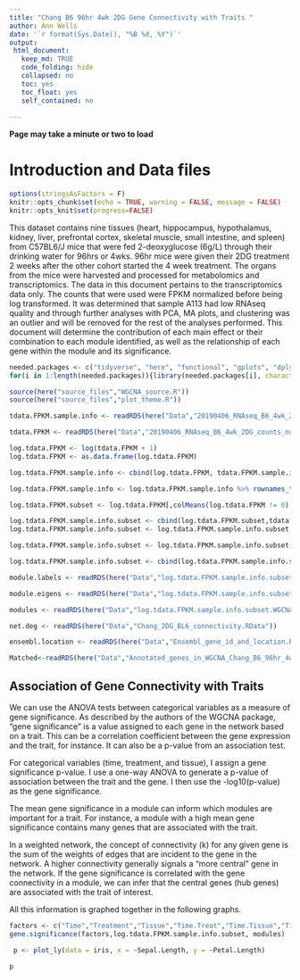 ```yaml
---
title: "Chang B6 96hr 4wk 2DG Gene Connectivity with Traits "
author: Ann Wells
date: '`r format(Sys.Date(), "%B %d, %Y")`'
output:
 html_document:
   keep_md: TRUE
   code_folding: hide
   collapsed: no
   toc: yes
   toc_float: yes
   self_contained: no
   
---
```


<link rel="stylesheet" type="text/css" href="https://cdn.datatables.net/1.10.5/css/jquery.dataTables.min.css">
<script src="https://code.jquery.com/jquery-2.1.2.min.js"></script>
<script src="https://cdn.datatables.net/1.10.5/js/jquery.dataTables.min.js"></script>

<script type="text/javascript">
         $(document).ready(function() {
             $("table").DataTable();
         } );
</script>

**Page may take a minute or two to load**

# Introduction and Data files

```r
options(stringsAsFactors = F)
knitr::opts_chunk$set(echo = TRUE, warning = FALSE, message = FALSE)
knitr::opts_knit$set(progress=FALSE)
```

This dataset contains nine tissues (heart, hippocampus, hypothalamus, kidney, liver, prefrontal cortex, skeletal muscle, small intestine, and spleen) from C57BL6/J mice that were fed 2-deoxyglucose (6g/L) through their drinking water for 96hrs or 4wks. 96hr mice were given their 2DG treatment 2 weeks after the other cohort started the 4 week treatment. The organs from the mice were harvested and processed for metabolomics and transcriptomics. The data in this document pertains to the transcriptomics data only. The counts that were used were FPKM normalized before being log transformed. It was determined that sample A113 had low RNAseq quality and through further analyses with PCA, MA plots, and clustering was an outlier and will be removed for the rest of the analyses performed. This document will determine the contribution of each main effect or their combination to each module identified, as well as the relationship of each gene within the module and its significance.

```r
needed.packages <- c("tidyverse", "here", "functional", "gplots", "dplyr", "GeneOverlap", "R.utils", "reshape2","magrittr","data.table", "RColorBrewer","preprocessCore", "ARTool","emmeans", "phia", "gProfileR", "WGCNA","plotly", "pheatmap","cowplot","downloadthis")
for(i in 1:length(needed.packages)){library(needed.packages[i], character.only = TRUE)}

source(here("source_files","WGCNA_source.R"))
source(here("source_files","plot_theme.R"))

```

```r
tdata.FPKM.sample.info <- readRDS(here("Data","20190406_RNAseq_B6_4wk_2DG_counts_phenotypes.RData"))

tdata.FPKM <- readRDS(here("Data","20190406_RNAseq_B6_4wk_2DG_counts_numeric.RData"))

log.tdata.FPKM <- log(tdata.FPKM + 1)
log.tdata.FPKM <- as.data.frame(log.tdata.FPKM)

log.tdata.FPKM.sample.info <- cbind(log.tdata.FPKM, tdata.FPKM.sample.info[,27238:27240])

log.tdata.FPKM.sample.info <- log.tdata.FPKM.sample.info %>% rownames_to_column() %>% filter(rowname != "A113") %>% column_to_rownames()

log.tdata.FPKM.subset <- log.tdata.FPKM[,colMeans(log.tdata.FPKM != 0) > 0.5] 

log.tdata.FPKM.sample.info.subset <- cbind(log.tdata.FPKM.subset,tdata.FPKM.sample.info[,27238:27240])
log.tdata.FPKM.sample.info.subset <- log.tdata.FPKM.sample.info.subset %>% rownames_to_column() %>% filter(rowname != "A113") %>% column_to_rownames()

log.tdata.FPKM.sample.info.subset <- log.tdata.FPKM.sample.info.subset %>% rownames_to_column() %>% column_to_rownames()

log.tdata.FPKM.sample.info.subset <- cbind(log.tdata.FPKM.sample.info.subset, Time.Treat = paste(log.tdata.FPKM.sample.info.subset$Time, log.tdata.FPKM.sample.info.subset$Treatment), Time.Tissue = paste(log.tdata.FPKM.sample.info.subset$Time,log.tdata.FPKM.sample.info.subset$Tissue), Tissue.Treat = paste(log.tdata.FPKM.sample.info.subset$Tissue,log.tdata.FPKM.sample.info.subset$Treatment), Time.Treat.Tissue = paste(log.tdata.FPKM.sample.info.subset$Time,log.tdata.FPKM.sample.info.subset$Treatment,log.tdata.FPKM.sample.info.subset$Tissue))

module.labels <- readRDS(here("Data","log.tdata.FPKM.sample.info.subset.WGCNA.module.labels.RData"))

module.eigens <- readRDS(here("Data","log.tdata.FPKM.sample.info.subset.WGCNA.module.eigens.RData"))

modules <- readRDS(here("Data","log.tdata.FPKM.sample.info.subset.WGCNA.module.membership.RData"))

net.deg <- readRDS(here("Data","Chang_2DG_BL6_connectivity.RData"))

ensembl.location <- readRDS(here("Data","Ensembl_gene_id_and_location.RData"))

Matched<-readRDS(here("Data","Annotated_genes_in_WGCNA_Chang_B6_96hr_4wk.RData"))
```

## Association of Gene Connectivity with Traits {.tabset .tabset-fade .tabset-pills}

We can use the ANOVA tests between categorical variables as a measure of gene significance. As described by the authors of the WGCNA package, “gene significance” is a value assigned to each gene in the network based on a trait. This can be a correlation coefficient between the gene expression and the trait, for instance. It can also be a p-value from an association test.

For categorical variables (time, treatment, and tissue), I assign a gene significance p-value. I use a one-way ANOVA to generate a p-value of association between the trait and the gene. I then use the -log10(p-value) as the gene significance.

The mean gene significance in a module can inform which modules are important for a trait. For instance, a module with a high mean gene significance contains many genes that are associated with the trait.

In a weighted network, the concept of connectivity (k) for any given gene is the sum of the weights of edges that are incident to the gene in the network. A higher connectivity generally signals a “more central” gene in the network. If the gene significance is correlated with the gene connectivity in a module, we can infer that the central genes (hub genes) are associated with the trait of interest.

All this information is graphed together in the following graphs.


```r
factors <- c("Time","Treatment","Tissue","Time.Treat","Time.Tissue","Tissue.Treat","Time.Treat.Tissue")
gene.significance(factors,log.tdata.FPKM.sample.info.subset, modules)
```

```r
 p <- plot_ly(data = iris, x = ~Sepal.Length, y = ~Petal.Length)

p
```

